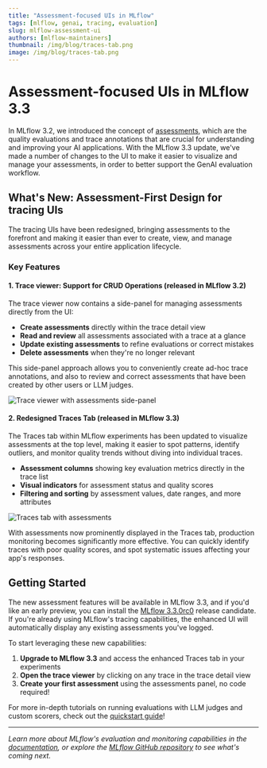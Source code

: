 ```yaml
---
title: "Assessment-focused UIs in MLflow"
tags: [mlflow, genai, tracing, evaluation]
slug: mlflow-assessment-ui
authors: [mlflow-maintainers]
thumbnail: /img/blog/traces-tab.png
image: /img/blog/traces-tab.png
---
```


# Assessment-focused UIs in MLflow 3.3

In MLflow 3.2, we introduced the concept of [assessments](https://mlflow.org/docs/latest/genai/assessments/feedback/), which are the quality evaluations and trace annotations that are crucial for understanding and improving your AI applications. With the MLflow 3.3 update, we've made a number of changes to the UI to make it easier to visualize and manage your assessments, in order to better support the GenAI evaluation workflow.

## What's New: Assessment-First Design for tracing UIs

The tracing UIs have been redesigned, bringing assessments to the forefront and making it easier than ever to create, view, and manage assessments across your entire application lifecycle.

### Key Features

#### 1. Trace viewer: Support for CRUD Operations (released in MLflow 3.2)

The trace viewer now contains a side-panel for managing assessments directly from the UI:

- **Create assessments** directly within the trace detail view
- **Read and review** all assessments associated with a trace at a glance
- **Update existing assessments** to refine evaluations or correct mistakes
- **Delete assessments** when they're no longer relevant

This side-panel approach allows you to conveniently create ad-hoc trace annotations, and also to review and correct assessments that have been created by other users or LLM judges.

![Trace viewer with assessments side-panel](trace-ui.png)

#### 2. Redesigned Traces Tab (released in MLflow 3.3)

The Traces tab within MLflow experiments has been updated to visualize assessments at the top level, making it easier to spot patterns, identify outliers, and monitor quality trends without diving into individual traces.

- **Assessment columns** showing key evaluation metrics directly in the trace list
- **Visual indicators** for assessment status and quality scores
- **Filtering and sorting** by assessment values, date ranges, and more attributes

![Traces tab with assessments](traces-tab.png)

With assessments now prominently displayed in the Traces tab, production monitoring becomes significantly more effective. You can quickly identify traces with poor quality scores, and spot systematic issues affecting your app's responses.

## Getting Started

The new assessment features will be available in MLflow 3.3, and if you'd like an early preview, you can install the [MLflow 3.3.0rc0](https://pypi.org/project/mlflow/3.3.0rc0/) release candidate. If you're already using MLflow's tracing capabilities, the enhanced UI will automatically display any existing assessments you've logged.

To start leveraging these new capabilities:

1. **Upgrade to MLflow 3.3** and access the enhanced Traces tab in your experiments
2. **Open the trace viewer** by clicking on any trace in the trace detail view
3. **Create your first assessment** using the assessments panel, no code required!

For more in-depth tutorials on running evaluations with LLM judges and custom scorers, check out the [quickstart guide](https://mlflow.org/docs/latest/genai/eval-monitor/quickstart/)!

---

_Learn more about MLflow's evaluation and monitoring capabilities in the [documentation](https://mlflow.org/docs/latest/genai/eval-monitor/), or explore the [MLflow GitHub repository](https://github.com/mlflow/mlflow) to see what's coming next._
